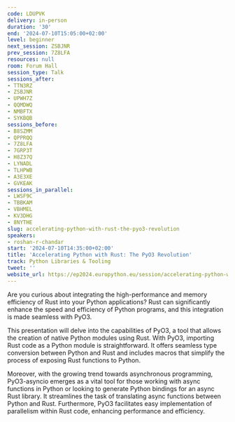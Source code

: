 ```yaml
---
code: LDUPVK
delivery: in-person
duration: '30'
end: '2024-07-10T15:05:00+02:00'
level: beginner
next_session: ZSBJNR
prev_session: 7Z8LFA
resources: null
room: Forum Hall
session_type: Talk
sessions_after:
- TTN3RZ
- ZSBJNR
- UPWH7Z
- QQMDWQ
- NMBFTX
- SYKBQB
sessions_before:
- B8SZMM
- QPPRQQ
- 7Z8LFA
- 7GRP3T
- H8Z37Q
- LYNADL
- TLHPWB
- A3E3XE
- GVKEAK
sessions_in_parallel:
- LWSF9C
- TBBKAM
- VBHMEL
- KV3DHG
- 8NYTHE
slug: accelerating-python-with-rust-the-pyo3-revolution
speakers:
- roshan-r-chandar
start: '2024-07-10T14:35:00+02:00'
title: 'Accelerating Python with Rust: The PyO3 Revolution'
track: Python Libraries & Tooling
tweet: ''
website_url: https://ep2024.europython.eu/session/accelerating-python-with-rust-the-pyo3-revolution
---
```


Are you curious about integrating the high-performance and memory efficiency of Rust into your Python applications? Rust can significantly enhance the speed and efficiency of Python programs, and this integration is made seamless with PyO3.

This presentation will delve into the capabilities of PyO3, a tool that allows the creation of native Python modules using Rust. With PyO3, importing Rust code as a Python module is straightforward. It offers seamless type conversion between Python and Rust and includes macros that simplify the process of exposing Rust functions to Python.

Moreover, with the growing trend towards asynchronous programming, PyO3-asyncio emerges as a vital tool for those working with async functions in Python or looking to generate Python bindings for an async Rust library. It streamlines the task of translating async functions between Python and Rust. Furthermore, PyO3 facilitates easy implementation of parallelism within Rust code, enhancing performance and efficiency.
